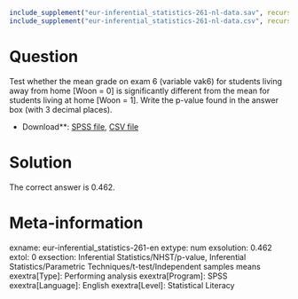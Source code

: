 ```r
include_supplement("eur-inferential_statistics-261-nl-data.sav", recursive = TRUE)
include_supplement("eur-inferential_statistics-261-nl-data.csv", recursive = TRUE)
```

Question
========
Test whether the mean grade on exam 6 (variable vak6) for students living away from home [Woon = 0] is significantly different from the mean for students living at home [Woon = 1]. Write the p-value found in the answer box (with 3 decimal places).

* Download**: [SPSS file](eur-inferential_statistics-260-nl-data.sav), [CSV file](eur-inferential_statistics-261-nl-data.csv)


Solution
========
The correct answer is 0.462.

Meta-information
================
exname: eur-inferential_statistics-261-en
extype: num
exsolution: 0.462
extol: 0
exsection: Inferential Statistics/NHST/p-value, Inferential Statistics/Parametric Techniques/t-test/Independent samples means
exextra[Type]: Performing analysis
exextra[Program]: SPSS
exextra[Language]: English
exextra[Level]: Statistical Literacy
